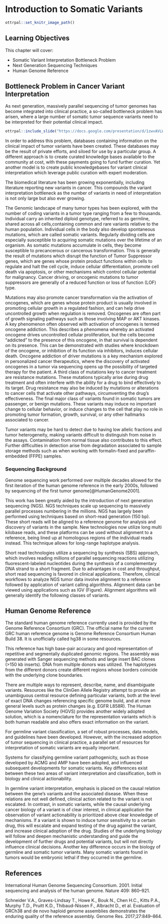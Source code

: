 
# Introduction to Somatic Variants 

```r
ottrpal::set_knitr_image_path()
```

## Learning Objectives

This chapter will cover:  

- Somatic Variant Interpretation Bottleneck Problem
- Next Generation Sequencing Techniques
- Human Genome Reference

## Bottleneck Problem in Cancer Variant Interpretation

As next generation, massively parallel sequencing of tumor genomes has become integrated into clinical practice, a so-called bottleneck problem has arisen, where a large number of somatic tumor sequence variants need to be interpreted for their potential clinical impact. 

```r
ottrpal::include_slide("https://docs.google.com/presentation/d/1zwvAVLWpN2mKrJLgo5ZcAuSKQrHZ8zunIYHLe-w6bBo/edit#slide=id.g22509046821_0_0")
```

In order to address this problem, databases containing information on the clinical impact of tumor variants have been created. These databases may be the result of private efforts, and siloed for use by a particular group. A different approach is to create curated knowledge bases available to the community at cost, with these payments going to fund further curation. Yet another model is to create public knowledgebases for variant clinical interpretation which leverage public curation with expert moderation. 

The biomedical literature has been growing exponentially, including literature reporting new variants in cancer. This compounds the variant interpretation bottleneck as the number of variants in need of interpretation is not only large but also ever growing.

The Genomic landscape of many tumor types has been explored, with the number of coding variants in a tumor type ranging from a few to thousands. Individual carry an inherited diploid genotype, referred to as germline, shared across all cells,containing common and rare variants relative to the human population. Individual cells in the body also develop spontaneous mutations, which are called somatic variants. Regularly dividing cells are especially susceptible to acquiring somatic mutations over the lifetime of an organism. As somatic mutations accumulate in cells, they become susceptible to precancerous or cancerous transformation. This is generally the result of mutations which disrupt the function of Tumor Suppressor genes, which are genes whose protein product functions within cells to regulate and halt the cell cycle, induce cellular differentiation, promote cell death via apoptosis, or other mechanisms which control cellular potential for malignancy. Cancer driving, or oncogenic mutations to tumor suppressors are generally of a reduced function or loss of function (LOF) type.  

Mutations may also promote cancer transformation via the activation of oncogenes, which are genes whose protein product is usually involved in promoting cellular growth in a regulated fashion, and can help drive uncontrolled growth when regulation is removed. Oncogenes are often part of growth signaling pathways such as those involving MAP or AKT kinases. A key phenomenon often observed with activation of oncogenes is termed oncogene addiction. This describes a phenomena whereby an activated oncogene drives uncontrolled cellular proliferation, but the cells become "addicted" to the presence of this oncogene, in that survival is dependent on its presence. This can be demonstrated with studies where knockdown of the oncogene, or inhibition of its function via inhibitors, induces cellular death. Oncogene addiction of driver mutations is a key mechanism explored in personalized cancer therapeutics, where the discovery of activated oncogenes in a tumor via sequencing opens up the possibility of targeted therapy for the patient. A third class of mutations key to cancer treatment are resistance mutations. These mutations typically arise during drug treatment and often interfere with the ability for a drug to bind effectively to its target. Drug resistance may also be induced by mutations or alterations to cancer cells that activate other pathways, circumventing the drug's effectiveness. The final major class of variants found in somatic tumors are passenger, or benign mutations. These variants may induce no important change to cellular behavior, or induce changes to the cell that play no role in promoting tumor formation, growth, survival, or any other hallmarks associated to cancer. 

Tumor variants may be hard to detect due to having low allelic fractions and tumor heterogeneity, making variants difficult to distinguish from noise in the assays. Contamination from normal tissue also contributes to this effect. Further difficulties in detection arise from degradation associated to sample storage methods such as when working with formalin-fixed and paraffin-embedded (FFPE) samples.


### Sequencing Background

Genome sequencing work performed over multiple decades allowed for the first iteration of the human genome reference in the early 2000s, followed by sequencing of the first tumor genome[@HumanGenome2001].  

This work has been greatly aided by the introduction of next generation sequencing (NGS). NGS techniques scale up sequencing to massively parallel processes numbering in the millions. NGS has largely been performed using techniques based on short-read generation (150 bp). These short reads will be aligned to a reference genome for analysis and discovery of variants in the sample. New technologies now utilize long multi kilobase reads, and these platforms can be used without alignment to a reference, being lined up at homologous regions of the individual reads instead. This technique allows for long-range haplotype analysis. 

Short read technologies utilize a sequencing by synthesis (SBS) approach, which involves reading millions of parallel sequencing reactions utilizing fluorescent-labeled nucleotides during the synthesis of a complementary DNA strand to a short fragment. Due to advantages in cost and throughput, short read sequencing is favored in clinical applications. Therefore, clinical workflows to analyze NGS tumor data involve alignment to a reference followed by application of variant calling algorithms. Alignment data can be viewed using applications such as IGV (Figure). Alignment algorithms will generally identify the following classes of variants. 

## Human Genome Reference

The standard human genome reference currently used is provided by the Genome Reference Consortium (GRC). The official name for the current GRC human reference genome is Genome Reference Consortium Human Build 38. It is unofficially called hg38 in some resources. 

This reference has high base-pair accuracy and good representation of repetitive and segmentally duplicated genomic regions. The assembly was generated with Sanger sequencing methods and large insert BAC clones (>150 kb inserts). DNA from multiple donors was utilized. The haplotypes from the different donors create different regions whose borders coincide with the underlying clone boundaries.

There are multiple ways to represent, describe, name, and disambiguate variants. Resources like the ClinGen Allele Registry attempt to provide an unambiguous central resource defining particular variants, both at the level of exact DNA changes referencing specific genome build, and at more general levels such as protein changes (e.g. EGFR L858R). The Human Genome Variation Society (HGVS) provides another widely adopted solution, which is a nomenclature for the representation variants which is both human readable and also offers exact information on the variant.  

For germline variant classification, a set of robust processes, data models, and guidelines have been developed. However, with the increased adoption of tumor sequencing in clinical practice, a parallel set of resources for interpretation of somatic variants are equally important. 

Systems for classifying germline variant pathogenicity, such as those developed by ACMG and AMP have been adopted, and influenced subsequent developments for somatic variants. Key differences exist between these two areas of variant interpretation and classification, both in biology and clinical actionability. 

In germline variant interpretation, emphasis is placed on the causal relation between the gene's variants and the associated disease. When these relations are not well defined, clinical action related to the variant is not escalated. In contrast, in somatic variants, while the causal underlying cancer biology of a variant is of clear interest, in clinical application the observation of variant actionability is prioritized above clear knowledge of mechanisms. If a variant is shown to induce tumor sensitivity to a certain drug, this will escalate and expand testing of the drug against the variant, and increase clinical adoption of the drug. Studies of the underlying biology will follow and deepen mechanistic understanding and guide the development of further drugs and potential variants, but will not directly influence clinical decisions. Another key difference occurs in the biology of germline and somatic tumor variants. Many somatic variants found in tumors would be embryonic lethal if they occurred in the germline.  


## References

International Human Genome Sequencing Consortium. 2001. Initial sequencing and analysis of the human genome. Nature 409: 860–921.

Schneider V.A., Graves-Lindsay T., Howe K., Bouk N., Chen H.C., Kitts P.A., Murphy T.D., Pruitt K.D., Thibaud-Nissen F., Albracht D., et al. Evaluation of GRCh38 and de novo haploid genome assemblies demonstrates the enduring quality of the reference assembly. Genome Res. 2017;27:849–864.


